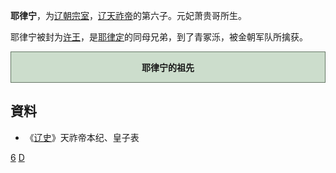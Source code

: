 '''耶律宁'''，为[[辽朝|辽朝]][[宗室|宗室]]，[[辽天祚帝|辽天祚帝]]的第六子。元妃萧贵哥所生。

耶律宁被封为[[许王|许王]]，是[[耶律定|耶律定]]的同母兄弟，到了青冢泺，被金朝军队所擒获。 

<div style="clear: both; width: 100%; padding: 0; text-align: left; border: none;" class="NavFrame">
<div style="background: #ccddcc; text-align: center; border: 1px solid #667766" class="NavHead">'''耶律宁的祖先'''
</div>
<div class="NavContent" style="display:none;">
{{ahnentafel-compact5|align=center
|style=font-size: 90%; line-height: 110%;
|border=1
|boxstyle=padding-top: 0; padding-bottom: 0;
|boxstyle_1=background-color: #fcc;
|boxstyle_2=background-color: #fb9;
|boxstyle_3=background-color: #ffc;
|boxstyle_4=background-color: #bfc;
|boxstyle_5=background-color: #9fe;
|1= '''耶律宁'''
|2= '''父亲:'''<br />[[辽天祚帝|辽天祚帝]]耶律延禧
|3= '''母亲:'''<br />元妃萧贵哥
|4= '''祖父:'''<br />[[耶律濬|耶律濬]]
|5= '''祖母:'''<br />[[贞顺皇后_(辽顺宗)|贞顺皇后萧氏]]
|6= 
|7= 
|8= [[辽道宗|辽道宗]]耶律洪基
|9= 宣懿皇后[[萧观音|萧观音]]
|10= 
|11= 
|12= 
|13= 
|14= 
|15= 
|16= [[辽兴宗|辽兴宗]]耶律宗真
|17= 仁懿皇后[[萧挞里|萧挞里]]
}}
</div></div>
== 資料 ==
*《[[辽史|辽史]]》天祚帝本纪、皇子表

<references/>

[[Category:辽天祚帝皇子|6]]
[[Category:耶律氏|D]]